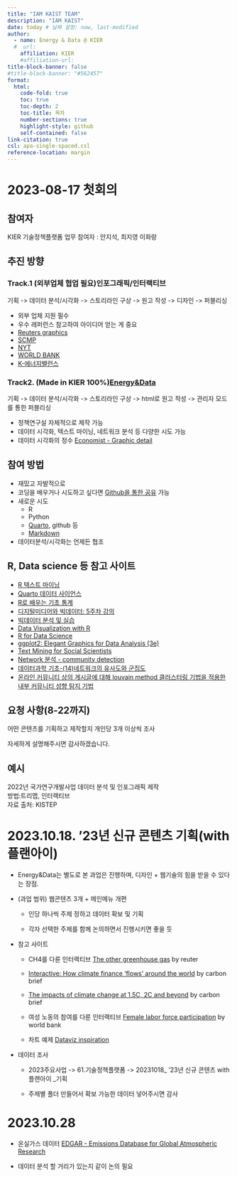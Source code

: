 ```yaml
---
title: "IAM KAIST TEAM"
description: "IAM KAIST"
date: today # 날짜 설정: now, last-modified
author:
  - name: Energy & Data @ KIER
  #  url: 
    affiliation: KIER
    #affiliation-url: 
title-block-banner: false
#title-block-banner: "#562457"
format:
  html:
    code-fold: true
    toc: true
    toc-depth: 2
    toc-title: 목차
    number-sections: true
    highlight-style: github    
    self-contained: false
link-citation: true
csl: apa-single-spaced.csl
reference-location: margin
---
```


# 2023-08-17 첫회의

::: callout-note
## 참여자 {#참여자}

KIER 기술정책플랫폼 업무 참여자 : 안지석, 최지영 이화랑
:::

## 추진 방향

### Track.1 (외부업체 협업 필요)인포그래픽/인터랙티브

기획 -\> 데이터 분석/시각화 -\> 스토리라인 구상 -\> 원고 작성 -\> 디자인 -\> 퍼블리싱

-   외부 업체 지원 필수
-   우수 레퍼런스 참고하여 아이디어 얻는 게 중요
-   [Reuters graphics](https://www.reuters.com/graphics/)
-   [SCMP](https://multimedia.scmp.com/culture/article/SCMP-printed-graphics-memory/)
-   [NYT](https://www.nytimes.com/interactive/2021/12/05/business/economy/supply-chain.html?auth=login-google1tap&campaign_id=29&emc=edit_up_20211209&instance_id=47387&login=google1tap&nl=the-upshot&regi_id=136905000&segment_id=76536&te=1&user_id=0f183908c0e3f8d0f23ed9b81a5aaf71)
-   [WORLD BANK](https://genderdata.worldbank.org/data-stories/flfp-data-story/)
-   [K-에너지밸런스](https://www.kier.re.kr/tpp/energy/B/view/54?contentsName=k_valance_old&menuId=MENU00961)

### Track2. (Made in KIER 100%)[Energy&Data](https://www.kier.re.kr/tpp/tppBoard/list?menuId=MENU00962)

기획 -\> 데이터 분석/시각화 -\> 스토리라인 구상 -\> html로 원고 작성 -\> 관리자 모드를 통한 퍼블리싱

-   정책연구실 자체적으로 제작 가능
-   데이터 시각화, 텍스트 마이닝, 네트워크 분석 등 다양한 시도 가능
-   데이터 시각화의 정수 [Economist - Graphic detail](https://www.economist.com/graphic-detail)

## 참여 방법

-   재밌고 자발적으로
-   코딩을 배우거나 시도하고 싶다면 [Github을 통한 공유](https://coreanjs.github.io/jiseok_KIER/docs/blog/posts/2023-08-24-visualization/) 가능
-   새로운 시도
    -   R
    -   Python
    -   [Quarto](https://quarto.org/docs/authoring/markdown-basics.html), github 등
    -   [Markdown](https://gist.github.com/ihoneymon/652be052a0727ad59601)
-   데이터분석/시각화는 언제든 협조

## R, Data science 등 참고 사이트

-   [R 텍스트 마이닝](https://r2bit.com/book_tm/)
-   [Quarto 데이터 사이언스](https://r2bit.com/quarto/writing/)
-   [R로 배우는 기초 통계](https://greendaygh.github.io/Rstat2019/)
-   [디지털미디어와 빅데이터: 5주차 강의](https://rstudio-pubs-static.s3.amazonaws.com/749877_f992c9daeddd4f75b742899a08c3f01d.html)
-   [빅데이터 분석 및 실습](http://bigdata.dongguk.ac.kr/lectures/bigdata/_book/)
-   [Data Visualization with R](https://rkabacoff.github.io/datavis/)
-   [R for Data Science](https://r4ds.had.co.nz/index.html)
-   [ggplot2: Elegant Graphics for Data Analysis (3e)](https://ggplot2-book.org/)
-   [Text Mining for Social Scientists](https://bookdown.org/f_lennert/text-mining-book/)
-   [Network 분석 - community detection](https://lsjsj92.tistory.com/587)
-   [데이터과학 기초-(14)네트워크의 유사도와 군집도](https://velog.io/@00springbom00/데이터과학-기초-14네트워크의-유사도와-군집도)
-   [온라인 커뮤니티 상의 게시글에 대해 louvain method 클러스터링 기법을 적용한 내부 커뮤니티 성향 탐지 기법](https://www.slideshare.net/SunyoungKim14/louvain-method)

## 요청 사항(8-22까지)

어떤 콘텐츠를 기획하고 제작할지 개인당 3개 이상씩 조사

[자세하게 설명해주시면 감사하겠습니다.]{.aside}

::: callout-tip
## 예시

2022년 국가연구개발사업 데이터 분석 및 인포그래픽 제작\
방법:트리맵, 인터랙티브\
자료 출처: KISTEP
:::

# 2023.10.18. '23년 신규 콘텐츠 기획(with 플랜아이)

-   Energy&Data는 별도로 본 과업은 진행하며, 디자인 + 웹기술의 힘을 받을 수 있다는 장점.

<!-- -->

-   (과업 범위) 웹콘텐츠 3개 + 메인메뉴 개편

    -   인당 하나씩 주제 정하고 데이터 확보 및 기획

    -   각자 선택한 주제를 함께 논의하면서 진행시키면 좋을 듯

-   참고 사이트

    -   CH4를 다룬 인터랙티브 [The other greenhouse gas](https://www.reuters.com/graphics/FOOD-WASTE/METHANE/gdpzwqwqovw/) by reuter

    -   [Interactive: How climate finance 'flows' around the world](https://www.carbonbrief.org/interactive-how-climate-finance-flows-around-the-world/) by carbon brief

    -   [The impacts of climate change at 1.5C, 2C and beyond](https://www.carbonbrief.org/interactive-how-climate-finance-flows-around-the-world/) by carbon brief

    -   여성 노동의 참여를 다룬 인터랙티브 [Female labor force participation](https://genderdata.worldbank.org/data-stories/flfp-data-story/) by world bank

    -   차트 예제 [Dataviz inspiration](https://www.dataviz-inspiration.com/)

-   데이터 조사

    -   2023주요사업 -\> 61.기술정책플랫폼 -\> 20231018\_ '23년 신규 콘텐츠 with 플랜아이 \_기획

    -   주제별 폴더 만들어서 확보 가능한 데이터 넣어주시면 감사

# 2023.10.28

-   온실가스 데이터 [EDGAR - Emissions Database for Global Atmospheric Research](https://edgar.jrc.ec.europa.eu/)

-   데이터 분석 할 거리가 있는지 같이 논의 필요
